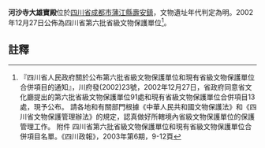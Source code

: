 {{msg:四川省文物保護單位
|名稱 = 河沙寺大雄寶殿
|編號 = 50
|圖片 = 
|級別 = S6
|分類 = 
|時代 = [[明代|明代]]
|地点 = [[四川省|四川省]][[成都市|成都市]][[蒲江縣|蒲江縣]][[壽安鎮|壽安鎮]]
|坐標 =
|登錄 = 2002年12月27日
}}
'''河沙寺大雄寶殿'''位於[[四川省|四川省]][[成都市|成都市]][[蒲江縣|蒲江縣]][[壽安鎮|壽安鎮]]，文物遺址年代判定為明。2002年12月27日公佈為四川省第六批省級文物保護單位<ref>『四川省人民政府關於公布第六批省級文物保護單位和現有省級文物保護單位合併項目的通知』，川府發(2002)23號，2002年12月27日，省政府同意省文化廳提出的第六批省級文物保護單位91處和現有省級文物保護單位合併項目13處，現予公布。 請各地和有關部門根據《中華人民共和國文物保護法》和《四川省文物保護管理辦法》的規定，認真做好所轄境內省級文物保護單位的保護管理工作。 附件 四川省第六批省級文物保護單位和現有省級文物保護單位合併項目名單。《四川政報》，2003年第6期，9-12頁</ref>。
==註釋==
{{reflist}}
{{文物保護單位小作品}}